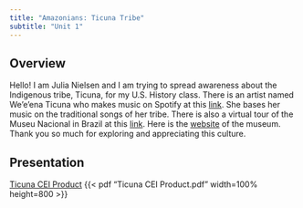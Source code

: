 ```yaml
---
title: "Amazonians: Ticuna Tribe"
subtitle: "Unit 1"
---
```



## Overview

Hello! I am Julia Nielsen and I am trying to spread awareness about the Indigenous tribe, Ticuna, for my U.S. History class.
 There is an artist named We'e'ena Ticuna who makes music on Spotify at this [link](https://open.spotify.com/track/1RTvXUOrSP8ITwqwOubDkO?si=10351d4227834e2&nd=1&dlsi=28cbccc8d7524ee8). She bases her music on the traditional songs of her tribe. 
 There is also a virtual tour of the Museu Nacional in Brazil at this [link](https://museunacional.ufrj.br/dir/exposicoes/etnologia/brasil_ind.html). Here is the [website](https://www.hisour.com/brazilian-indigenous-ethnology-brazil-national-museum-digital-restoration-53737/#google_vignette) of the museum. 
 Thank you so much for exploring and appreciating this culture. 

 

## Presentation

[Ticuna CEI Product](Ticuna CEI Product.pdf)
{{< pdf "Ticuna CEI Product.pdf" width=100% height=800 >}}
